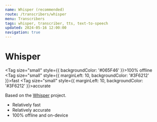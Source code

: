 ```yaml
---
name: Whisper (recommended)
route: /transcribers/whisper
menu: Transcribers
tags: whisper, transcriber, tts, text-to-speech
updated: 2024-05-16 12:00:00
navigation: true
---
```



# Whisper

<Tag size="small" style={{ backgroundColor: '#065F46' }}>100% offline</Tag>
<Tag size="small" style={{ marginLeft: 10, backgroundColor: '#3F6212' }}>fast</Tag>
<Tag size="small" style={{ marginLeft: 10, backgroundColor: '#3F6212' }}>accurate</Tag>

Based on the [Whisper](https://github.com/openai/whisper) project.

- Relatively fast
- Relatively accurate
- 100% offline and on-device
